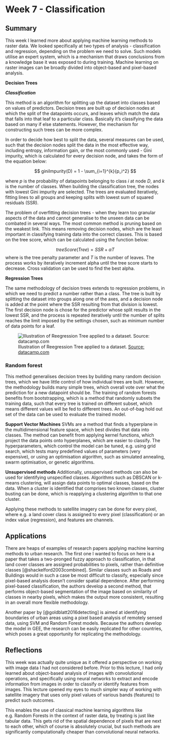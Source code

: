 # Week 7 - Classification

## Summary

This week I learned more about applying machine learning methods to raster data. We looked specifically at two types of analysis - classification and regression, depending on the problem we need to solve. Such models utilise an expert system, which is a mechanism that draws conclusions from a knowledge base it was exposed to during training. Machine learning on raster images can be broadly divided into object-based and pixel-based analysis.

**Decision Trees**

***Classification***

This method is an algorithm for splitting up the dataset into classes based on values of predictors. Decision trees are built up of decision nodes at which the split of the datapoints occurs, and leaves which match the data that falls into that leaf to a particular class. Basically it's classifying the data based on many if else statements. However, the mechanism for constructing such trees can be more complex.

In order to decide how best to split the data, several measures can be used, such that the decision nodes split the data in the most effective way, including entropy, information gain, or the most commonly used - Gini impurity, which is calculated for every decision node, and takes the form of the equation below:

$$
giniImpurity(D) = 1 - \sum_{i=1}^{k}{p_i^2}
$$

where $p$ is the probability of datapoints belonging to class $i$ at node $D$, and $k$ is the number of classes. When building the classification tree, the nodes with lowest Gini impurity are selected. The trees are evaluated iteratively, fitting lines to all groups and keeping splits with lowest sum of squared residuals (SSR).

The problem of overfitting decision trees - when they learn too granular aspects of the data and cannot generalise to the unseen data can be combated in several ways. The most common method is pruning based on the weakest link. This means removing decision nodes, which are the least important in classifying training data into the correct classes. This is based on the tree score, which can be calculated using the function below:

$$
treeScore(Tree) = SSR + \alpha T
$$ where \alpha is the tree penalty parameter and $T$ is the number of leaves. The process works by iteratively increment alpha until the tree score starts to decrease. Cross validation can be used to find the best alpha.

**Regression Trees**

The same methodology of decision trees extends to regression problems, in which we need to predict a number rather than a class. The tree is built by splitting the dataset into groups along one of the axes, and a decision node is added at the point where the SSR resulting from that division is lowest. The first decision node is chose for the predictor whose split results in the lowest SSR, and the process is repeated iteratively until the number of splits reaches the limit imposed by the settings chosen, such as minimum number of data points for a leaf.

![Illustration of Reegression Tree applied to a dataset. [Source: datacamp.com](https://www.datacamp.com/tutorial/decision-trees-R)](res/regtree.png)

### Random forest

This method generalises decision trees by building many random decision trees, which we have little control of how individual trees are built. However, the methodology builds many simple trees, which overall vote over what the prediction for a new datapoint should be. The training of random forests benefits from bootstrapping, which is a method that randomly subsets the training data, such that every tree is trained on different subset, which means different values will be fed to different trees. An out-of-bag hold out set of the data can be used to evaluate the trained model.

**Support Vector Machines** SVMs are a method that finds a hyperplane in the multidimensional feature space, which best divides that data into classes. The method can benefit from applying kernel functions, which project the data points onto hyperplanes, which are easier to classify. The hyperparameters, which control the model can be tuned, e.g. using grid search, which tests many predefined values of parameters (very expensive), or using an optimisation algorithm, such as simulated annealing, swarm optimisation, or genetic algorithms.

**Unsupervised methods** Additionally, unsupervised methods can also be used for identifying unspecified classes. Algorithms such as DBSCAN or k-means clustering, will assign data points to optimal classes, based on the data. When a cluster is identified that comprises two known classes, cluster busting can be done, which is reapplying a clustering algorithm to that one cluster.

Applying these methods to satellite imagery can be done for every pixel, where e.g. a land cover class is assigned to every pixel (classification) or an index value (regression), and features are channels.

## Applications

There are heaps of examples of research papers applying machine learning methods to urban research. The first one I wanted to focus on here is a paper that takes a two-pronged fuzzy approach to classification, in that land cover classes are assigned probabilities to pixels, rather than definitive classes [@shackelford2003combined]. Similar classes such as Roads and Buildings would in such a case be most difficult to classify, especially since pixel-based analysis doesn't consider spatial dependence. After performing pixel-based classification, the authors develop a second method, that performs object-based segmentation of the image based on similarity of classes in nearby pixels, which makes the output more consistent, resulting in an overall more flexible methodology.

Another paper by [@goldblatt2016detecting] is aimed at identifying boundaries of urban areas using a pixel based analysis of remotely sensed data, using SVM and Random Forest models. Because the authors develop the model in GEE, the research can be easily replicated for other countries, which poses a great opportunity for replicating the methodology.

## Reflections

This week was actually quite unique as it offered a perspective on working with image data I had not considered before. Prior to this lecture, I had only learned about object-based analysis of images with convolutional operations, and specifically using neural networks to extract and encode information from images in order to classify or identify features from images. This lecture opened my eyes to much simpler way of working with satellite imagery that uses only pixel values of various bands (features) to predict such outcomes.

This enables the use of classical machine learning algorithms like e.g. Random Forests in the context of raster data, by treating is just like tabular data. This gets rid of the spatial dependence of pixels that are next to each other, which of course is absolutely crucial, but such methods are significantly computationally cheaper than convolutional neural networks.
